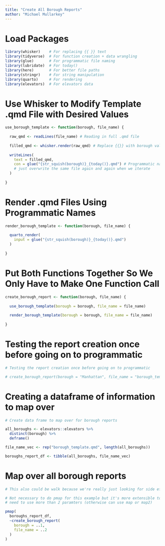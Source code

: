 ```yaml
---
title: "Create All Borough Reports"
author: "Michael Mullarkey"
---
```


# Load Packages

```r

library(whisker)    # For replacing {{ }} text
library(tidyverse)  # For function creation + data wrangling
library(glue)       # For programmatic file naming
library(lubridate)  # For today()
library(here)       # For better file paths
library(stringr)    # For string manipulation
library(quarto)     # For rendering
library(elevators)  # For elevators data

```

# Use Whisker to Modify Template .qmd File with Desired Values

```r

use_borough_template <- function(borough, file_name) {
  
  raw_qmd <- readLines(file_name) # Reading in full .qmd file
  
  filled_qmd <- whisker.render(raw_qmd) # Replace {{}} with borough value 
  
  writeLines(
    text = filled_qmd,
    con = glue("{str_squish(borough)}_{today()}.qmd") # Programmatic naming so we don't
    # just overwrite the same file again and again when we iterate
  )
    
}

```

# Render .qmd Files Using Programmatic Names

```r

render_borough_template <- function(borough, file_name) {
  
  quarto_render(
    input = glue("{str_squish(borough)}_{today()}.qmd")
  )
  
}

```

# Put Both Functions Together So We Only Have to Make One Function Call

```r

create_borough_report <- function(borough, file_name) {
  
  use_borough_template(borough = borough, file_name = file_name)
  
  render_borough_template(borough = borough, file_name = file_name)
  
}

```

# Testing the report creation once before going on to programmatic

```r

# Testing the report creation once before going on to programmatic

# create_borough_report(borough = "Manhattan", file_name = "borough_template.qmd")

```

# Creating a dataframe of information to map over

```r

# Create data frame to map over for borough reports

all_boroughs <- elevators::elevators %>% 
  distinct(borough) %>% 
  deframe()

file_name_vec <- rep("borough_template.qmd", length(all_boroughs))

boroughs_report_df <- tibble(all_boroughs, file_name_vec)

```

# Map over all borough reports

```r

# This also could be walk because we're really just looking for side effects!

# Not necessary to do pmap for this example but it's more extensible to if you
# need to use more than 2 paramters (otherwise can use map or map2)

pmap(
  boroughs_report_df,
  ~create_borough_report(
    borough = ..1,
    file_name = ..2
  )
)

```
